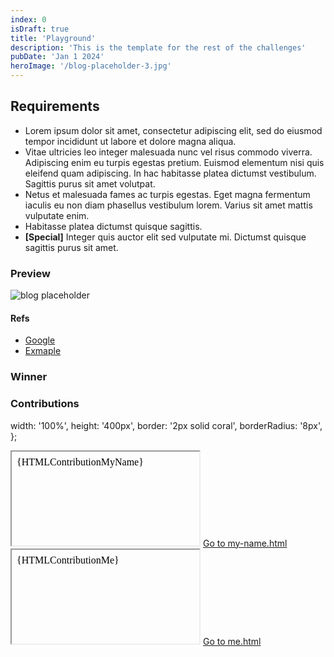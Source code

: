 ```yaml
---
index: 0
isDraft: true
title: 'Playground'
description: 'This is the template for the rest of the challenges'
pubDate: 'Jan 1 2024'
heroImage: '/blog-placeholder-3.jpg'
---
```

## Requirements
- Lorem ipsum dolor sit amet, consectetur adipiscing elit, sed do eiusmod tempor incididunt ut labore et dolore magna aliqua.
- Vitae ultricies leo integer malesuada nunc vel risus commodo viverra. Adipiscing enim eu turpis egestas pretium. Euismod elementum nisi quis eleifend quam adipiscing. In hac habitasse platea dictumst vestibulum. Sagittis purus sit amet volutpat.
- Netus et malesuada fames ac turpis egestas. Eget magna fermentum iaculis eu non diam phasellus vestibulum lorem. Varius sit amet mattis vulputate enim.
- Habitasse platea dictumst quisque sagittis.
- **[Special]** Integer quis auctor elit sed vulputate mi. Dictumst quisque sagittis purus sit amet.

### Preview
![blog placeholder](/fe-hunger-games/blog-placeholder-about.jpg)

#### Refs
* [Google](https://www.google.com)
* [Exmaple](https://www.example.com)

### Winner

### Contributions


  width: '100%',
  height: '400px',
  border: '2px solid coral',
  borderRadius: '8px',
};

<iframe srcdoc={HTMLContributionMyName} style={iframeStyles}></iframe>
<a href="/fe-hunger-games/challenge-contributions/0/my-name.html">Go to my-name.html</a>

<iframe srcdoc={HTMLContributionMe} style={iframeStyles}></iframe>
<a href="/fe-hunger-games/challenge-contributions/0/me.html">Go to me.html</a>
